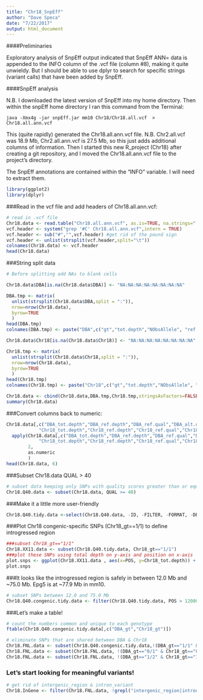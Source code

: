```yaml
---
title: "Chr18_SnpEff"
author: "Dave Speca"
date: "7/22/2017"
output: html_document
---
```


####Preliminaries

Exploratory analysis of SnpEff output indicated that SnpEff ANN= data is appended to the INFO column of the .vcf file (column #8), making it quite unwieldy. But I should be able to use dplyr to search for specific strings (variant calls) that have been added by SnpEff.

####SnpEff analysis

N.B. I downloaded the latest version of SnpEff into my home directory. Then within the snpEff home directory I ran this command from the Terminal:

`java -Xmx4g -jar snpEff.jar mm10 Chr18/Chr18.all.vcf  > Chr18.all.ann.vcf`

This (quite rapidly) generated the Chr18.all.ann.vcf file.
N.B. Chr2.all.vcf was 18.9 Mb, Chr2.all.ann.vcf is 27.5 Mb, so this just adds additional columns of information. Then I started this new R_project (Chr18) after creating a git repository, and I moved the Chr18.all.ann.vcf file to the project's directory.

The SnpEff annotations are contained within the "INFO" variable. I will need to extract them.

```r
library(ggplot2)
library(dplyr)
```

###Read in the vcf file and add headers of Chr18.all.ann.vcf:

```r
# read in .vcf file
Chr18.data <- read.table("Chr18.all.ann.vcf", as.is=TRUE, na.strings=".")
vcf.header <- system("grep '#C' Chr18.all.ann.vcf",intern = TRUE)
vcf.header <- sub("#","",vcf.header) #get rid of the pound sign
vcf.header <- unlist(strsplit(vcf.header,split="\t"))
colnames(Chr18.data) <- vcf.header
head(Chr18.data)
```

###String split data

```r
# Before splitting add NAs to blank cells

Chr18.data$DBA[is.na(Chr18.data$DBA)] <- "NA:NA:NA:NA:NA:NA:NA:NA"

DBA.tmp <- matrix(
  unlist(strsplit(Chr18.data$DBA,split = ":")),
  nrow=nrow(Chr18.data),
  byrow=TRUE
  )
head(DBA.tmp)
colnames(DBA.tmp) <- paste("DBA",c("gt","tot.depth","NObsAllele", "ref.depth","ref.qual","alt.depth","alt.qual","gen.lik"),sep="_")

Chr18.data$Chr18[is.na(Chr18.data$Chr18)] <- "NA:NA:NA:NA:NA:NA:NA:NA"

Chr18.tmp <- matrix(
  unlist(strsplit(Chr18.data$Chr18,split = ":")),
  nrow=nrow(Chr18.data),
  byrow=TRUE
  )
head(Chr18.tmp)
colnames(Chr18.tmp) <- paste("Chr18",c("gt","tot.depth","NObsAllele", "ref.depth","ref.qual","alt.depth","alt.qual","gen.lik"),sep="_")

Chr18.data <- cbind(Chr18.data,DBA.tmp,Chr18.tmp,stringsAsFactors=FALSE)
summary(Chr18.data)
```


###Convert columns back to numeric:
```r
Chr18.data[,c("DBA_tot.depth","DBA_ref.depth","DBA_ref.qual","DBA_alt.depth","DBA_alt.qual",
            "Chr18_tot.depth","Chr18_ref.depth","Chr18_ref.qual","Chr18_alt.depth","Chr18_alt.qual")] <- 
  apply(Chr18.data[,c("DBA_tot.depth","DBA_ref.depth","DBA_ref.qual","DBA_alt.depth","DBA_alt.qual",
            "Chr18_tot.depth","Chr18_ref.depth","Chr18_ref.qual","Chr18_alt.depth","Chr18_alt.qual")],
        2,
        as.numeric
        )
head(Chr18.data, 6)
```

###Subset Chr18.data QUAL > 40

```r
# subset data keeping only SNPs with quality scores greater than or equal to 40
Chr18.Q40.data <- subset(Chr18.data, QUAL >= 40)
```

###Make it a little more user-friendly
```r
Chr18.Q40.tidy.data <-select(Chr18.Q40.data, -ID, -FILTER, -FORMAT, -DBA, -Chr18, -DBA_gen.lik, -Chr18_gen.lik, -DBA_NObsAllele, -Chr18_NObsAllele)
```


###Plot Chr18 congenic-specific SNPs (Chr18_gt==1/1) to define introgressed region

```r
###subset Chr18_gt=="1/1"
Chr18.XX11.data <- subset(Chr18.Q40.tidy.data, Chr18_gt=="1/1")
###plot these SNPs using total depth on y-axis and position on x-axis
plot.snps <- ggplot(Chr18.XX11.data , aes(x=POS, y=Chr18_tot.depth)) + geom_point(size = 0.5) + ylim(0,600) + xlim(0.5e+7, 8.0e+7)
plot.snps
```

###It looks like the introgressed region is safely in between 12.0 Mb and ~75.0 Mb. Epg5 is at ~77.9 Mb in mm10.

```r
# subset SNPs between 12.0 and 75.0 Mb
Chr18.Q40.congenic.tidy.data <- filter(Chr18.Q40.tidy.data, POS > 12000000 & POS < 75000000)
```

###Let's make a table!

```r
# count the numbers common and unique to each genotype
ftable(Chr18.Q40.congenic.tidy.data[,c("DBA_gt","Chr18_gt")])
```

```r
# eliminate SNPs that are shared between DBA & Chr18
Chr18.FNL.data <- subset(Chr18.Q40.congenic.tidy.data,!(DBA_gt=="1/1" & Chr18_gt == "1/1"))
Chr18.FNL.data <- subset(Chr18.FNL.data, !(DBA_gt=="0/1" & Chr18_gt=="0/1"))
Chr18.FNL.data <- subset(Chr18.FNL.data, !(DBA_gt=="1/2" & Chr18_gt=="1/2"))

```

### Let's start looking for meaningful variants!

```r
# get rid of intergenic_region & intron_variant
Chr18.InGene <- filter(Chr18.FNL.data, !grepl("intergenic_region|intron_variant", INFO))
```





